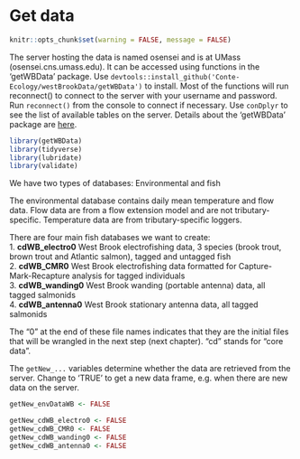 # Get data {#getData}

```r
knitr::opts_chunk$set(warning = FALSE, message = FALSE)
```

The server hosting the data is named osensei and is at UMass (osensei.cns.umass.edu). It can be accessed using functions in the 'getWBData' package. Use
`devtools::install_github('Conte-Ecology/westBrookData/getWBData')` to install. Most of the functions will run reconnect() to connect to the server with your username and password. Run `reconnect()` from the console to connect if necessary. Use `conDplyr` to see the list of available tables on the server. Details about the 'getWBData' package are 
[here](https://github.com/Conte-Ecology/westBrookData/blob/master/getWBData/vignettes/getWBDataTutorial.pdf).     


```r
library(getWBData)
library(tidyverse)
library(lubridate)
library(validate)
```

We have two types of databases: Environmental and fish

The environmental database contains daily mean temperature and flow data. Flow data are from a flow extension model and are not tributary-specific. Temperature data are from tributary-specific loggers.

There are four main fish databases we want to create:    
1. **cdWB_electro0** West Brook electrofishing data, 3 species (brook trout, brown trout and Atlantic salmon), tagged and untagged fish  
2. **cdWB_CMR0** West Brook electrofishing data formatted for Capture-Mark-Recapture analysis for tagged individuals  
3. **cdWB_wanding0** West Brook wanding (portable antenna) data, all tagged salmonids  
4. **cdWB_antenna0** West Brook stationary antenna data, all tagged salmonids  

The "0" at the end of these file names indicates that they are the initial files that will be wrangled in the next step (next chapter). "cd" stands for "core data".  

The `getNew_...` variables determine whether the data are retrieved from the server. Change to 'TRUE' to get a new data frame, e.g. when there are new data on the server.
```r
getNew_envDataWB <- FALSE

getNew_cdWB_electro0 <- FALSE
getNew_cdWB_CMR0 <- FALSE
getNew_cdWB_wanding0 <- FALSE
getNew_cdWB_antenna0 <- FALSE


```

